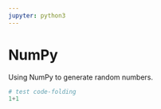 ```yaml
---
jupyter: python3
---
```


# NumPy

Using NumPy to generate random numbers.

```python
# test code-folding
1+1
```